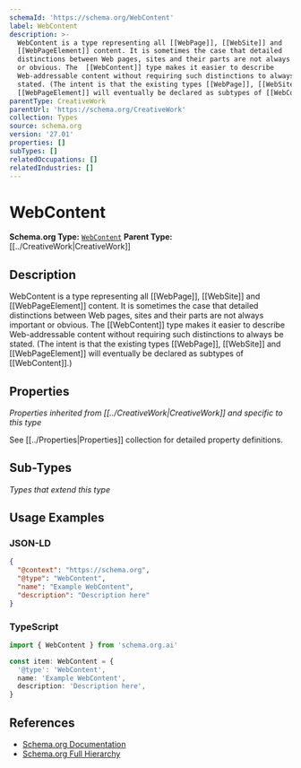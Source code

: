 ```yaml
---
schemaId: 'https://schema.org/WebContent'
label: WebContent
description: >-
  WebContent is a type representing all [[WebPage]], [[WebSite]] and
  [[WebPageElement]] content. It is sometimes the case that detailed
  distinctions between Web pages, sites and their parts are not always important
  or obvious. The  [[WebContent]] type makes it easier to describe
  Web-addressable content without requiring such distinctions to always be
  stated. (The intent is that the existing types [[WebPage]], [[WebSite]] and
  [[WebPageElement]] will eventually be declared as subtypes of [[WebContent]].)
parentType: CreativeWork
parentUrl: 'https://schema.org/CreativeWork'
collection: Types
source: schema.org
version: '27.01'
properties: []
subTypes: []
relatedOccupations: []
relatedIndustries: []
---
```

# WebContent

**Schema.org Type:** [`WebContent`](https://schema.org/WebContent)
**Parent Type:** [[../CreativeWork|CreativeWork]]

## Description

WebContent is a type representing all [[WebPage]], [[WebSite]] and [[WebPageElement]] content. It is sometimes the case that detailed distinctions between Web pages, sites and their parts are not always important or obvious. The  [[WebContent]] type makes it easier to describe Web-addressable content without requiring such distinctions to always be stated. (The intent is that the existing types [[WebPage]], [[WebSite]] and [[WebPageElement]] will eventually be declared as subtypes of [[WebContent]].)

## Properties

*Properties inherited from [[../CreativeWork|CreativeWork]] and specific to this type*

See [[../Properties|Properties]] collection for detailed property definitions.

## Sub-Types

*Types that extend this type*

## Usage Examples

### JSON-LD

```json
{
  "@context": "https://schema.org",
  "@type": "WebContent",
  "name": "Example WebContent",
  "description": "Description here"
}
```

### TypeScript

```typescript
import { WebContent } from 'schema.org.ai'

const item: WebContent = {
  '@type': 'WebContent',
  name: 'Example WebContent',
  description: 'Description here',
}
```

## References

- [Schema.org Documentation](https://schema.org/WebContent)
- [Schema.org Full Hierarchy](https://schema.org/docs/full.html)
